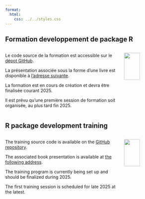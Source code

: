 ```yaml
---
format:
  html:
    css: ../../styles.css
---
```


::: {.content-visible when-profile="french"}
# Formation developpement de package R

::::: columns
::: {.column width="75%"}
Le code source de la formation est accessible sur le [dépot GitHub](https://github.com/umr-marbec/r_packages_development_training){.external target=“_blank”}.

La présentation associée sous la forme d'une livre est disponible à [l'adresse suivante](https://umr-marbec.github.io/r_packages_development_training/){.external target=“_blank”}.

La formation est en cours de création et devra être finalisée courant 2025. 

Il est prévu qu'une première session de formation soit organisée, au plus tard fin 2025.
:::

::: {.column width="25%"}
![](../../ressources/formations/r_package_developpement/image_intro_r_package.png){fig-align="center" width="65%"}
:::
:::::

:::

::: {.content-visible when-profile="english"}
# R package development training

::::: columns
::: {.column width="75%"}
The training source code is available on the [GitHub repository](https://github.com/umr-marbec/r_packages_development_training){.external target=“_blank”}.

The associated book presentation is available at [the following address](https://umr-marbec.github.io/r_packages_development_training/){.external target=“_blank”}.

The training program is currently being set up and should be finalized during 2025. 

The first training session is scheduled for late 2025 at the latest.
:::

::: {.column width="25%"}
![](../../ressources/formations/r_package_developpement/image_intro_r_package.png){fig-align="center" width="65%"}
:::
:::::

:::